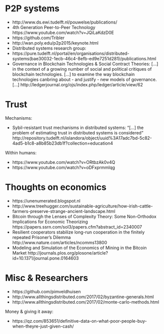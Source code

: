 

# P2P systems

- http://www.ds.ewi.tudelft.nl/pouwelse/publications/
- 4th Generation Peer-to-Peer Technology https://www.youtube.com/watch?v=JQiLaKdzD0E
- https://github.com/Tribler
- http://wan.poly.edu/p2p2015/keynote.html
- Distributed systems research group:
- https://pure.tudelft.nl/portal/en/organisations/distributed-systems(bae30032-1ecb-46c4-8efb-ed9e7251d281)/publications.html
- Governance in Blockchain Technologies & Social Contract Theories: [...] in the context of a growing number of social and political critiques of blockchain technologies. [...] to examine the way blockchain technologies canbring about - and justify - new models of governance. [...] http://ledgerjournal.org/ojs/index.php/ledger/article/view/62 


# Trust

Mechanisms:

- Sybil-resistant trust mechanisms in distributed systems: "[...] the problem of estimating trust in distributed systems is considered" http://repository.tudelft.nl/islandora/object/uuid%3A17adc7bd-5c82-4ad5-b1c8-a8b85b23db1f?collection=education4

Within humans:

- https://www.youtube.com/watch?v=ORtbzAk0v4Q 
- https://www.youtube.com/watch?v=oDFxprmmlqg


# Thoughts on economics

- https://unenumerated.blogspot.nl 
- http://www.treehugger.com/sustainable-agriculture/how-irish-cattle-farmers-preserve-strange-ancient-landscape.html
- Bitcoin through the Lenses of Complexity Theory: Some Non-Orthodox Implications for Economic Theorizing https://papers.ssrn.com/sol3/papers.cfm?abstract_id=2340007
- Resilient cooperators stabilize long-run cooperation in the finitely repeated Prisoner’s Dilemma http://www.nature.com/articles/ncomms13800 
- Modeling and Simulation of the Economics of Mining in the Bitcoin Market http://journals.plos.org/plosone/article?id=10.1371/journal.pone.0164603

 
# Misc & Researchers

- https://github.com/pimveldhuisen
- http://www.allthingsdistributed.com/2017/02/byzantine-generals.html
- http://www.allthingsdistributed.com/2017/02/monte-carlo-methods.html


Money & giving it away:

- https://qz.com/853651/definitive-data-on-what-poor-people-buy-when-theyre-just-given-cash/


